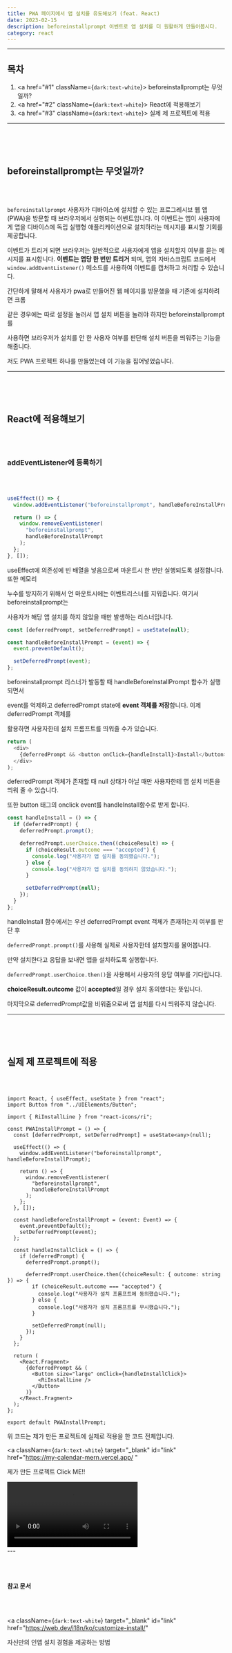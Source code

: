 ---
title: PWA 페이지에서 앱 설치를 유도해보기 (feat. React)
date: 2023-02-15
description: beforeinstallprompt 이벤트로 앱 설치를 더 원활하게 만들어봅시다.
category: react
---

---

<h2 className={`dark:text-white text-center`}>목차</h2>

1. <a href="#1" className={`dark:text-white`}>
     beforeinstallprompt는 무엇일까?
   </a>
2. <a href="#2" className={`dark:text-white`}>
     React에 적용해보기
   </a>
3. <a href="#3" className={`dark:text-white`}>
     실제 제 프로젝트에 적용
   </a>

---

<h2 id="1"></h2>

<br></br>

<h2 id="1" className={`dark:text-white text-center`}>
  beforeinstallprompt는 무엇일까?
</h2>

<br></br>

`beforeinstallprompt` 사용자가 디바이스에 설치할 수 있는 프로그레시브 웹 앱(PWA)을 방문할 때 브라우저에서 실행되는 이벤트입니다. 이 이벤트는 앱이 사용자에게 앱을 디바이스에 독립 실행형 애플리케이션으로 설치하라는 메시지를 표시할 기회를 제공합니다.

이벤트가 트리거 되면 브라우저는 일반적으로 사용자에게 앱을 설치할지 여부를 묻는 메시지를 표시합니다. <b>이벤트는 앱당 한 번만 트리거</b> 되며, 앱의 자바스크립트 코드에서
`window.addEventListener()` 메소드를 사용하여 이벤트를 캡처하고 처리할 수 있습니다.

간단하게 말해서 사용자가 pwa로 만들어진 웹 페이지를 방문했을 때 기존에 설치하려면 크롬

같은 경우에는 따로 설정을 눌러서 앱 설치 버튼을 눌러야 하지만 beforeinstallprompt를

사용하면 브라우저가 설치를 안 한 사용자 여부를 판단해 설치 버튼을 띄워주는 기능을 해줍니다.

저도 PWA 프로젝트 하나를 만들었는데 이 기능을 집어넣었습니다.

---

<h2 id="2"></h2>

<br></br>

<h2 id="2" className={`dark:text-white text-center`}>
  React에 적용해보기
</h2>

<br></br>

<h3 className={`dark:text-white`}>addEventListener에 등록하기</h3>
<br></br>

```js showLineNumbers
useEffect(() => {
  window.addEventListener("beforeinstallprompt", handleBeforeInstallPrompt);

  return () => {
    window.removeEventListener(
      "beforeinstallprompt",
      handleBeforeInstallPrompt
    );
  };
}, []);
```

useEffect에 의존성에 빈 배열을 넣음으로써 마운트시 한 번만 실행되도록 설정합니다. 또한 메모리

누수를 방지하기 위해서 언 마운트시에는 이벤트리스너를 지워줍니다. 여기서 beforeinstallprompt는

사용자가 해당 앱 설치를 하지 않았을 때만 발생하는 리스너입니다.

```js showLineNumbers
const [deferredPrompt, setDeferredPrompt] = useState(null);

const handleBeforeInstallPrompt = (event) => {
  event.preventDefault();

  setDeferredPrompt(event);
};
```

beforeinstallprompt 리스너가 발동할 때 handleBeforeInstallPrompt 함수가 실행되면서

event를 억제하고 deferredPrompt state에 <b>event 객체를 저장</b>합니다. 이제 deferredPrompt 객체를

활용하면 사용자한테 설치 프롬프트를 띄워줄 수가 있습니다.

```js showLineNumbers
return (
  <div>
    {deferredPrompt && <button onClick={handleInstall}>Install</button>}
  </div>
);
```

deferredPrompt 객체가 존재할 때 null 상태가 아닐 때만 사용자한테 앱 설치 버튼을 띄워 줄 수 있습니다.

또한 button 태그의 onclick event를 handleInstall함수로 받게 합니다.

```js showLineNumbers
const handleInstall = () => {
  if (deferredPrompt) {
    deferredPrompt.prompt();

    deferredPrompt.userChoice.then((choiceResult) => {
      if (choiceResult.outcome === "accepted") {
        console.log("사용자가 앱 설치를 동의했습니다.");
      } else {
        console.log("사용자가 앱 설치를 동의하지 않았습니다.");
      }

      setDeferredPrompt(null);
    });
  }
};
```

handleInstall 함수에서는 우선 deferredPrompt event 객체가 존재하는지 여부를 판단 후

`deferredPrompt.prompt()`를 사용해 실제로 사용자한테 설치할지를 물어봅니다.

만약 설치한다고 응답을 보내면 앱을 설치하도록 실행합니다.

`deferredPrompt.userChoice.then()`을 사용해서 사용자의 응답 여부를 기다립니다.

<b>choiceResult.outcome</b> 값이 <b>accepted</b>일 경우 설치 동의했다는
뜻입니다.

마지막으로 deferredPrompt값을 비워줌으로써 앱 설치를 다시 띄워주지 않습니다.

---

<h2 id="3"></h2>

<br></br>

<h2 id="3" className={`dark:text-white text-center`}>
  실제 제 프로젝트에 적용
</h2>

<br></br>

```js:PWAInstallPrompt.tsx showLineNumbers
import React, { useEffect, useState } from "react";
import Button from "../UIElements/Button";

import { RiInstallLine } from "react-icons/ri";

const PWAInstallPrompt = () => {
  const [deferredPrompt, setDeferredPrompt] = useState<any>(null);

  useEffect(() => {
    window.addEventListener("beforeinstallprompt", handleBeforeInstallPrompt);

    return () => {
      window.removeEventListener(
        "beforeinstallprompt",
        handleBeforeInstallPrompt
      );
    };
  }, []);

  const handleBeforeInstallPrompt = (event: Event) => {
    event.preventDefault();
    setDeferredPrompt(event);
  };

  const handleInstallClick = () => {
    if (deferredPrompt) {
      deferredPrompt.prompt();

      deferredPrompt.userChoice.then((choiceResult: { outcome: string }) => {
        if (choiceResult.outcome === "accepted") {
          console.log("사용자가 설치 프롬프트에 동의했습니다.");
        } else {
          console.log("사용자가 설치 프롬프트를 무시했습니다.");
        }

        setDeferredPrompt(null);
      });
    }
  };

  return (
    <React.Fragment>
      {deferredPrompt && (
        <Button size="large" onClick={handleInstallClick}>
          <RiInstallLine />
        </Button>
      )}
    </React.Fragment>
  );
};

export default PWAInstallPrompt;
```

위 코드는 제가 만든 프로젝트에 실제로 적용을 한 코드 전체입니다.

<a
  className={`dark:text-white`}
  target="_blank"
  id="link"
  href="https://my-calendar-mern.vercel.app/
"
>
  제가 만든 프로젝트 Click ME!!
</a>

<div className={`flex justify-center`}>
  <video
    controls
    width="60%"
    src="https://user-images.githubusercontent.com/75124028/218914623-2ac68653-3016-46ec-a7d2-bffaa05c3221.mp4"
  ></video>
</div>
---

<br></br>

<b>참고 문서</b>

<br></br>

<a
  className={`dark:text-white`}
  target="_blank"
  id="link"
  href="https://web.dev/i18n/ko/customize-install/"
>
  자신만의 인앱 설치 경험을 제공하는 방법
</a>
